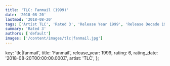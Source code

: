 ```yaml
---
title: 'TLC: Fanmail (1999)'
date: '2018-08-20'
lastmod: '2018-08-20'
tags: ['Artist TLC', 'Rated 3', 'Release Year 1999', 'Release Decade 1990']
summary: 'Rated 3'
authors: ['default']
images: ['/content/images/tlc|fanmail.jpg']
---
```


  key: 'tlc|fanmail',
  title: 'Fanmail',
  release_year: 1999,
  rating: 6,
  rating_date: '2018-08-20T00:00:00.000Z',
  artist: 'TLC',
};

<MusicRating data={data} />
